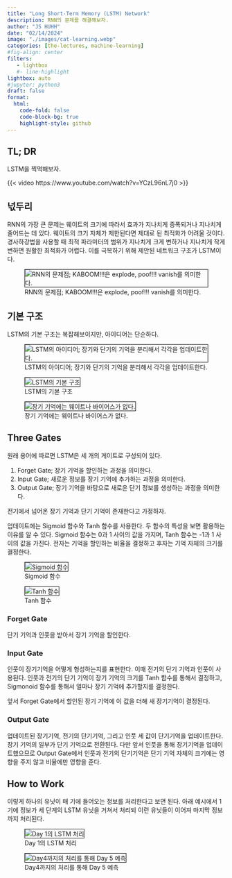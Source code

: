 ```yaml
---
title: "Long Short-Term Memory (LSTM) Network" 
description: RNN의 문제를 해결해보자.  
author: "JS HUHH"
date: "02/14/2024"
image: "./images/cat-learning.webp"
categories: [the-lectures, machine-learning]
#fig-align: center
filters:
   - lightbox
   #- line-highlight
lightbox: auto
#jupyter: python3
draft: false
format:
  html:
    code-fold: false
    code-block-bg: true
    highlight-style: github
---
```


## TL; DR
LSTM을 찍먹해보자. 

{{< video https://www.youtube.com/watch?v=YCzL96nL7j0 >}}

## 넋두리 

RNN의 가장 큰 문제는 웨이트의 크기에 따라서 효과가 지나치게 증폭되거나 지나치게 줄어드는 데 있다. 웨이트의 크기 자체가 제한된다면 제대로 된 최적화가 어려울 것이다. 경사하강법을 사용할 때 최적 파라미터의 범위가 지나치게 크게 변하거나 지나치게 작게 변하면 원활한 최적화가 어렵다. 이를 극복하기 위해 제안된 네트워크 구조가 LSTM이다. 

:::{layout="[-1, 4, -1]"}
![RNN의 문제점; KABOOM!!!은 explode, poof!!! vanish를 의미한다.](./images/lstm/01.png){ style="border: 1px solid #000;" }
:::

## 기본 구조 

LSTM의 기본 구조는 복잡해보이지만, 아이디어는 단순하다. 

::: {layout="[[5, -1, 5, -1, 5]]" layout-valign="bottom"}
![LSTM의 아이디어; 장기와 단기의 기억을 분리해서 각각을 업데이트한다.](./images/lstm/02.png){ style="border: 1px solid #000;" }

![LSTM의 기본 구조](./images/lstm/03.png){ style="border: 1px solid #000;" }

![장기 기억에는 웨이트나 바이어스가 없다.](./images/lstm/06.png){ style="border: 1px solid #000;" }
:::

## Three Gates

원래 용어에 따르면 LSTM은 세 개의 게이트로 구성되어 있다. 

1. Forget Gate; 장기 기억을 할인하는 과정을 의미한다. 
2. Input Gate; 새로운 정보를 장기 기억에 추가하는 과정을 의미한다.
3. Output Gate; 장기 기억을 바탕으로 새로운 단기 정보를 생성하는 과정을 의미한다.

전기에서 넘어온 장기 기억과 단기 기억이 존재한다고 가정하자. 

업데이트에는 Sigmoid 함수와 Tanh 함수를 사용한다. 두 함수의 특성을 보면 활용하는 이유를 알 수 있다. Sigmoid 함수는 0과 1 사이의 값을 가지며, Tanh 함수는 -1과 1 사이의 값을 가진다. 전자는 기억을 할인하는 비율을 결정하고 후자는 기억 자체의 크기를 결정한다. 

::: {layout="[[5, -1, 5]]" layout-valign="bottom"}
![Sigmoid 함수](./images/lstm/04.png){ style="border: 1px solid #000;" }

![Tanh 함수](./images/lstm/05.png){ style="border: 1px solid #000;" }
:::

### Forget Gate 

단기 기억과 인풋을 받아서 장기 기억을 할인한다.

### Input Gate

인풋이 장기기억을 어떻게 형성하는지를 표현한다. 이때 전기의 단기 기억과 인풋이 사용된다. 인풋과 전기의 단기 기억이 장기 기억의 크기를 Tanh 함수를 통해서 결정하고, Sigmonoid 함수를 통해서 얼마나 장기 기억에 추가할지를 결정한다. 

앞서 Forget Gate에서 할인된 장기 기억에 이 값을 더해 새 장기기억이 결정된다. 

### Output Gate

업데이트된 장기기억, 전기의 단기기억, 그리고 인풋 세 값이 단기기억을 업데이트한다. 장기 기억의 일부가 단기 기억으로 전환된다. 다만 앞서 인풋을 통해 장기기억을 업데이트했으므로 Output Gate에서 인풋과 전기의 단기기억은 단기 기억 자체의 크기에는 영향을 주지 않고 비율에만 영향을 준다. 

## How to Work 

이렇게 하나의 유닛이 매 기에 들어오는 정보를 처리한다고 보면 된다. 아래 예시에서 1기에 정보가 세 단계의 LSTM 유닛을 거쳐서 처리되 이런 유닛들이 이어져 마지막 정보까지 처리된다. 

::: {layout="[[5, -1, 5]]" layout-valign="bottom"}
![Day 1의 LSTM 처리](./images/lstm/10.png){ style="border: 1px solid #000;" }

![Day4까지의 처리를 통해 Day 5 예측](./images/lstm/11.png){ style="border: 1px solid #000;" }
:::


